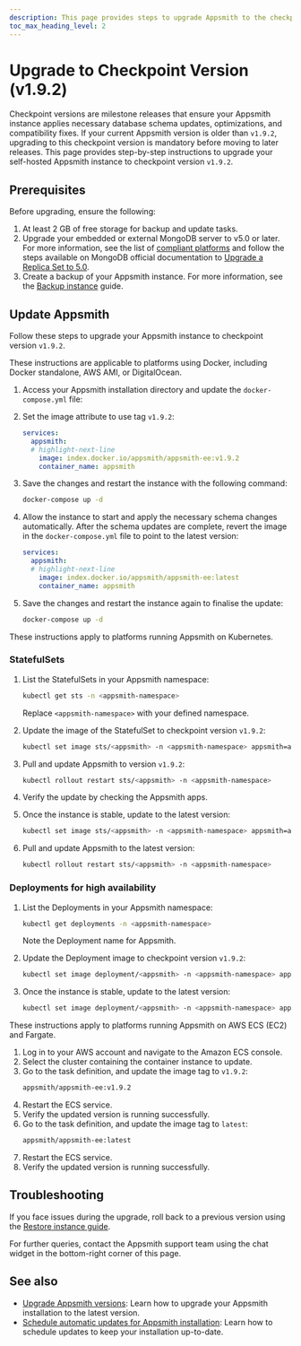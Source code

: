 ```yaml
---
description: This page provides steps to upgrade Appsmith to the checkpoint version on your self-hosted Appsmith instance.
toc_max_heading_level: 2
---
```



# Upgrade to Checkpoint Version (v1.9.2)

Checkpoint versions are milestone releases that ensure your Appsmith instance applies necessary database schema updates, optimizations, and compatibility fixes. If your current Appsmith version is older than `v1.9.2`, upgrading to this checkpoint version is mandatory before moving to later releases. This page provides step-by-step instructions to upgrade your self-hosted Appsmith instance to checkpoint version `v1.9.2`.

## Prerequisites

Before upgrading, ensure the following:

1. At least 2 GB of free storage for backup and update tasks.  
2. Upgrade your embedded or external MongoDB server to v5.0 or later. For more information, see the list of [compliant platforms](https://www.mongodb.com/docs/manual/administration/production-notes/#platform-support) and follow the steps available on MongoDB official documentation to [Upgrade a Replica Set to 5.0](https://www.mongodb.com/docs/manual/release-notes/5.0-upgrade-replica-set/).  
3. Create a backup of your Appsmith instance. For more information, see the [Backup instance](/getting-started/setup/instance-management/appsmithctl/#backup-instance) guide.

## Update Appsmith

Follow these steps to upgrade your Appsmith instance to checkpoint version `v1.9.2`.

<Tabs queryString="current-checkpoint-platform">

<TabItem label="Docker" value="docker">

These instructions are applicable to platforms using Docker, including Docker standalone, AWS AMI, or DigitalOcean.

1. Access your Appsmith installation directory and update the `docker-compose.yml` file:

2. Set the image attribute to use tag `v1.9.2`:  
      ```yaml  
      services:  
        appsmith:  
        # highlight-next-line
          image: index.docker.io/appsmith/appsmith-ee:v1.9.2  
          container_name: appsmith  
      ``` 

3. Save the changes and restart the instance with the following command:  
    ```bash  
    docker-compose up -d  
    ```

4. Allow the instance to start and apply the necessary schema changes automatically. After the schema updates are complete, revert the image in the `docker-compose.yml` file to point to the latest version:  
      ```yaml  
      services:  
        appsmith:  
        # highlight-next-line
          image: index.docker.io/appsmith/appsmith-ee:latest 
          container_name: appsmith  
      ```   

4. Save the changes and restart the instance again to finalise the update:  
    ```bash  
    docker-compose up -d  
    ```

</TabItem>

<TabItem label="Kubernetes" value="kubernetes">

These instructions apply to platforms running Appsmith on Kubernetes.

### StatefulSets

1. List the StatefulSets in your Appsmith namespace:
    ```bash
    kubectl get sts -n <appsmith-namespace>
    ```

    Replace `<appsmith-namespace>` with your defined namespace.

2. Update the image of the StatefulSet to checkpoint version `v1.9.2`:
    ```bash
    kubectl set image sts/<appsmith> -n <appsmith-namespace> appsmith=appsmith/appsmith-ee:v1.9.2
    ```

3. Pull and update Appsmith to version `v1.9.2`:
    ```bash
    kubectl rollout restart sts/<appsmith> -n <appsmith-namespace>
    ```

4. Verify the update by checking the Appsmith apps.

5. Once the instance is stable, update to the latest version:
    ```bash
    kubectl set image sts/<appsmith> -n <appsmith-namespace> appsmith=appsmith/appsmith-ee:latest
    ```

6. Pull and update Appsmith to the latest version:
    ```bash
    kubectl rollout restart sts/<appsmith> -n <appsmith-namespace>
    ```

### Deployments for high availability

1. List the Deployments in your Appsmith namespace:
    ```bash
    kubectl get deployments -n <appsmith-namespace>
    ```

    Note the Deployment name for Appsmith.

2. Update the Deployment image to checkpoint version `v1.9.2`:
    ```bash
    kubectl set image deployment/<appsmith> -n <appsmith-namespace> appsmith=appsmith/appsmith-ee:v1.9.2
    ```

3. Once the instance is stable, update to the latest version:
    ```bash
    kubectl set image deployment/<appsmith> -n <appsmith-namespace> appsmith=appsmith/appsmith-ee:latest
    ```

</TabItem>

<TabItem label="AWS ECS (EC2) and Fargate" value="aws-ecs-and-fargate">

These instructions apply to platforms running Appsmith on AWS ECS (EC2) and Fargate.

1. Log in to your AWS account and navigate to the Amazon ECS console.
2. Select the cluster containing the container instance to update.
3. Go to the task definition, and update the image tag to `v1.9.2`:
    ```bash
    appsmith/appsmith-ee:v1.9.2
    ```
4. Restart the ECS service.
5. Verify the updated version is running successfully.
6. Go to the task definition, and update the image tag to `latest`:
    ```bash
    appsmith/appsmith-ee:latest
    ```
7. Restart the ECS service.
8. Verify the updated version is running successfully.   

</TabItem>

</Tabs>

## Troubleshooting

If you face issues during the upgrade, roll back to a previous version using the [Restore instance guide](/getting-started/setup/instance-management/backup-and-restore/restore-instance).

For further queries, contact the Appsmith support team using the chat widget in the bottom-right corner of this page.

## See also

- [Upgrade Appsmith versions](/getting-started/setup/instance-management/update-appsmith): Learn how to upgrade your Appsmith installation to the latest version.
- [Schedule automatic updates for Appsmith installation](/getting-started/setup/instance-management/maintenance-window): Learn how to schedule updates to keep your installation up-to-date.